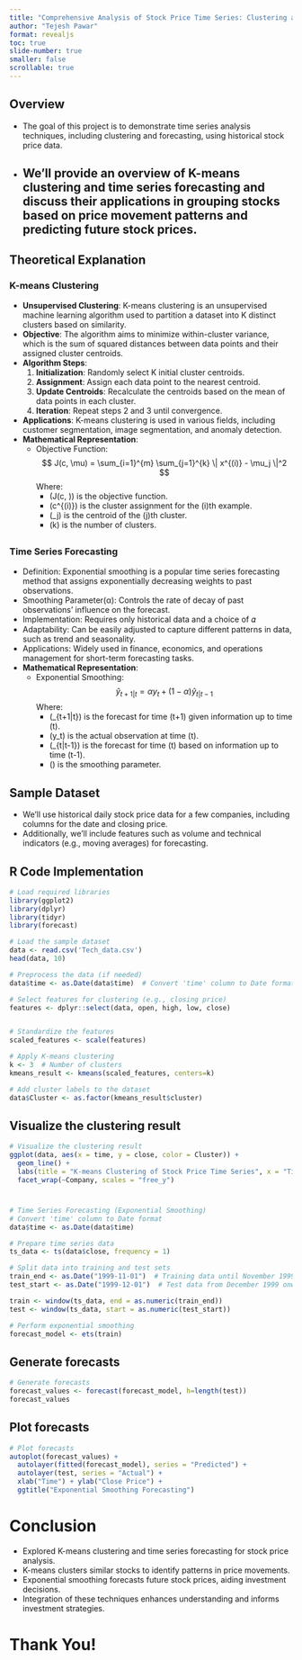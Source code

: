 ---
title: "Comprehensive Analysis of Stock Price Time Series: Clustering and Forecasting Techniques"
author: "Tejesh Pawar"
format: revealjs
toc: true
slide-number: true
smaller: false
scrollable: true
---

## Overview
- The goal of this project is to demonstrate time series analysis techniques, including clustering and forecasting, using historical stock price data.
- We'll provide an overview of K-means clustering and time series forecasting and discuss their applications in grouping stocks based on price movement patterns and predicting future stock prices.
---

## Theoretical Explanation
### K-means Clustering
- **Unsupervised Clustering**: K-means clustering is an unsupervised machine learning algorithm used to partition a dataset into K distinct clusters based on similarity.
- **Objective**: The algorithm aims to minimize within-cluster variance, which is the sum of squared distances between data points and their assigned cluster centroids.
- **Algorithm Steps**:
  1. **Initialization**: Randomly select K initial cluster centroids.
  2. **Assignment**: Assign each data point to the nearest centroid.
  3. **Update Centroids**: Recalculate the centroids based on the mean of data points in each cluster.
  4. **Iteration**: Repeat steps 2 and 3 until convergence.
- **Applications**: K-means clustering is used in various fields, including customer segmentation, image segmentation, and anomaly detection.
- **Mathematical Representation**:
  - Objective Function:
    $$
    J(c, \mu) = \sum_{i=1}^{m} \sum_{j=1}^{k} \| x^{(i)} - \mu_j \|^2
    $$
    Where:
    - \(J(c, \mu)\) is the objective function.
    - \(c^{(i)}\) is the cluster assignment for the \(i\)th example.
    - \(\mu_j\) is the centroid of the \(j\)th cluster.
    - \(k\) is the number of clusters.

##

### Time Series Forecasting
- Definition: Exponential smoothing is a popular time series forecasting method that assigns exponentially decreasing weights to past observations.
- Smoothing Parameter(α): Controls the rate of decay of past observations' influence on the forecast.
- Implementation: Requires only historical data and a choice of 
𝛼
- Adaptability: Can be easily adjusted to capture different patterns in data, such as trend and seasonality.
- Applications: Widely used in finance, economics, and operations management for short-term forecasting tasks.
- **Mathematical Representation**:
  - Exponential Smoothing:
    $$
    \hat{y}_{t+1|t} = \alpha y_t + (1 - \alpha) \hat{y}_{t|t-1}
    $$
    Where:
    - \(\hat{y}_{t+1|t}\) is the forecast for time \(t+1\) given information up to time \(t\).
    - \(y_t\) is the actual observation at time \(t\).
    - \(\hat{y}_{t|t-1}\) is the forecast for time \(t\) based on information up to time \(t-1\).
    - \(\alpha\) is the smoothing parameter.

## Sample Dataset
- We'll use historical daily stock price data for a few companies, including columns for the date and closing price.
- Additionally, we'll include features such as volume and technical indicators (e.g., moving averages) for forecasting.

## R Code Implementation
```{r, echo = TRUE}
# Load required libraries
library(ggplot2)
library(dplyr)
library(tidyr)
library(forecast)
```

```{r, echo = TRUE}
# Load the sample dataset
data <- read.csv('Tech_data.csv')
head(data, 10)
```

```{r, echo = TRUE}
# Preprocess the data (if needed)
data$time <- as.Date(data$time)  # Convert 'time' column to Date format
```

```{r, echo = TRUE}
# Select features for clustering (e.g., closing price)
features <- dplyr::select(data, open, high, low, close)
```

```{r, echo = TRUE}
```


```{r, echo = TRUE}
# Standardize the features
scaled_features <- scale(features)
```

```{r, echo = TRUE}
# Apply K-means clustering
k <- 3  # Number of clusters
kmeans_result <- kmeans(scaled_features, centers=k)
```

```{r, echo = TRUE}
# Add cluster labels to the dataset
data$Cluster <- as.factor(kmeans_result$cluster)
```

## Visualize the clustering result
```{r, echo = TRUE}
# Visualize the clustering result
ggplot(data, aes(x = time, y = close, color = Cluster)) +
  geom_line() +
  labs(title = "K-means Clustering of Stock Price Time Series", x = "Time", y = "Close Price") +
  facet_wrap(~Company, scales = "free_y")
```

#
```{r, echo = TRUE}
# Time Series Forecasting (Exponential Smoothing)
# Convert 'time' column to Date format
data$time <- as.Date(data$time)
```

```{r, echo = TRUE}
# Prepare time series data
ts_data <- ts(data$close, frequency = 1) 
```

```{r, echo = TRUE}
# Split data into training and test sets
train_end <- as.Date("1999-11-01")  # Training data until November 1999
test_start <- as.Date("1999-12-01")  # Test data from December 1999 onwards

train <- window(ts_data, end = as.numeric(train_end))  
test <- window(ts_data, start = as.numeric(test_start))
```

```{r, echo = TRUE}
# Perform exponential smoothing
forecast_model <- ets(train)
```

## Generate forecasts
```{r, echo = TRUE}
# Generate forecasts
forecast_values <- forecast(forecast_model, h=length(test))
forecast_values
```

## Plot forecasts
```{r, echo = TRUE}
# Plot forecasts
autoplot(forecast_values) + 
  autolayer(fitted(forecast_model), series = "Predicted") +
  autolayer(test, series = "Actual") +
  xlab("Time") + ylab("Close Price") +
  ggtitle("Exponential Smoothing Forecasting")
```

# Conclusion

- Explored K-means clustering and time series forecasting for stock price analysis.
- K-means clusters similar stocks to identify patterns in price movements.
- Exponential smoothing forecasts future stock prices, aiding investment decisions.
- Integration of these techniques enhances understanding and informs investment strategies.

# Thank You!
